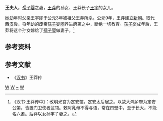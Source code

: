 '''王夫人'''，[[孺子婴|孺子婴]]之妻，[[王莽|王莽]]的孙女、王莽长子[[王宇_(漢朝)|王宇]]的女儿。

她幼年时父亲王宇即于公元3年被祖父王莽所杀。公元9年，王莽建立[[新朝|新朝]]。取代[[西汉|西汉]]後，将年幼的废帝[[孺子婴|孺子婴]]圈养进府第之中，断绝一切教育。[[孺子婴|孺子婴]]成年后，王莽将这个孙女嫁给了[[孺子婴|孺子婴]]做妻子。<ref>《汉书·王莽传中》：改明光宫为定安馆，定安太后居之。以故大鸿胪府为定安公第，皆置门卫使者监领。敕阿乳母不得与语，常在四壁中，至于长大，不能名六畜。后莽以女孙宇子妻之。</ref>

==参考资料==
{{reflist}}

{{汉朝皇后}}
==参考文献==
*《[[汉书|汉书]]》王莽传

{{DEFAULTSORT:W}}
[[Category:中国皇帝嫡妻未得封后者|W]]
[[Category:西汉皇帝配偶|W]]
[[Category:王姓|~]]
[[Category:名字失傳者|W]]